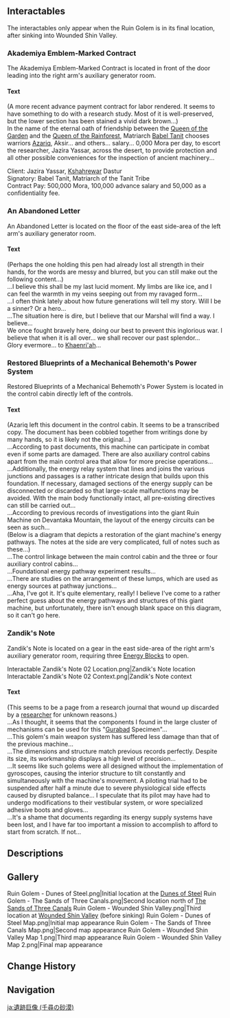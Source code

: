 {{stub}}
{{Location Infobox
|title        = Ruin Golem
|image        = Ruin Golem (Desert of Hadramaveth).png
|type         = Point of Interest
|region       = Sumeru
|subregion    = Great Red Sand
|area         = Desert of Hadramaveth
|subarea      = Wounded Shin Valley
}}
{{Location Intro|The '''Ruin Golem'''|description=<p>{{If Self|Ruin Golem (Desert of Hadramaveth)|It|[[Desert of Hadramaveth]]'s Ruin Golem}} is one of three known [[Ruin Golem]]s located in the Sumeru region, alongside the Ruin Golems at [[Devantaka Mountain]] and [[Valley of Dahri]].</p><!--

--><p>Unlike the other two Ruin Golems, this Ruin Golem is in far better structural and functional condition. Initially situated at [[Dunes of Steel]], it was still capable of traversal upon reactivation, and during the [[World Quest]] ''[[The Dirge of Bilqis]]'', the player relocates it to an area north of [[The Sands of Three Canals]], then finally Wounded Shin Valley.</p><!--

--><p>Upon sinking into the ground at Wounded Shin Valley, the Ruin Golem permanently loses all mobility and its ability to punch, though its eye cannon can still be operated freely like the Ruin Golem at Valley of Dahri.</p>}}

==Interactables==
The interactables only appear when the Ruin Golem is in its final location, after sinking into Wounded Shin Valley.

===Akademiya Emblem-Marked Contract===
The Akademiya Emblem-Marked Contract is located in front of the door leading into the right arm's auxiliary generator room.

====Text====
(A more recent advance payment contract for labor rendered. It seems to have something to do with a research study. Most of it is well-preserved, but the lower section has been stained a vivid dark brown...)<br>
In the name of the eternal oath of friendship between the [[Nabu Malikata|Queen of the Garden]] and the [[Greater Lord Rukkhadevata|Queen of the Rainforest]], Matriarch [[Babel|Babel Tanit]] chooses warriors [[Azariq]], Aksir... and others... salary... 0,000 Mora per day, to escort the researcher, Jazira Yassar, across the desert, to provide protection and all other possible conveniences for the inspection of ancient machinery...

Client: Jazira Yassar, [[Kshahrewar]] Dastur<br>
Signatory: Babel Tanit, Matriarch of the Tanit Tribe<br>
Contract Pay: 500,000 Mora, 100,000 advance salary and 50,000 as a confidentiality fee.

===An Abandoned Letter===
An Abandoned Letter is located on the floor of the east side-area of the left arm's auxiliary generator room.

====Text====
(Perhaps the one holding this pen had already lost all strength in their hands, for the words are messy and blurred, but you can still make out the following content...)<br>
...I believe this shall be my last lucid moment. My limbs are like ice, and I can feel the warmth in my veins seeping out from my ravaged form...<br>
...I often think lately about how future generations will tell my story. Will I be a sinner? Or a hero...<br>
...The situation here is dire, but I believe that our Marshal will find a way. I believe...<br>
We once fought bravely here, doing our best to prevent this inglorious war. I believe that when it is all over... we shall recover our past splendor...<br>
Glory evermore... to [[Khaenri'ah]]...

===Restored Blueprints of a Mechanical Behemoth's Power System===
Restored Blueprints of a Mechanical Behemoth's Power System is located in the control cabin directly left of the controls.

====Text====
(Azariq left this document in the control cabin. It seems to be a transcribed copy. The document has been cobbled together from writings done by many hands, so it is likely not the original...)<br>
...According to past documents, this machine can participate in combat even if some parts are damaged. There are also auxiliary control cabins apart from the main control area that allow for more precise operations...<br>
...Additionally, the energy relay system that lines and joins the various junctions and passages is a rather intricate design that builds upon this foundation. If necessary, damaged sections of the energy supply can be disconnected or discarded so that large-scale malfunctions may be avoided. With the main body functionally intact, all pre-existing directives can still be carried out...<br>
...According to previous records of investigations into the giant Ruin Machine on Devantaka Mountain, the layout of the energy circuits can be seen as such...<br>
(Below is a diagram that depicts a restoration of the giant machine's energy pathways. The notes at the side are very complicated, full of notes such as these...)<br>
...The control linkage between the main control cabin and the three or four auxiliary control cabins...<br>
...Foundational energy pathway experiment results...<br>
...There are studies on the arrangement of these lumps, which are used as energy sources at pathway junctions...<br>
...Aha, I've got it. It's quite elementary, really! I believe I've come to a rather perfect guess about the energy pathways and structures of this giant machine, but unfortunately, there isn't enough blank space on this diagram, so it can't go here.

===Zandik's Note===
Zandik's Note is located on a gear in the east side-area of the right arm's auxiliary generator room, requiring three [[Energy Block]]s to open.

<gallery>
Interactable Zandik's Note 02 Location.png|Zandik's Note location
Interactable Zandik's Note 02 Context.png|Zandik's Note context
</gallery>

====Text====
(This seems to be a page from a research journal that wound up discarded by a [[Zandik|researcher]] for unknown reasons.)<br>
...As I thought, it seems that the components I found in the large cluster of mechanisms can be used for this "[[Gurabad]] Specimen"...<br>
...This golem's main weapon system has suffered less damage than that of the previous machine...<br>
...The dimensions and structure match previous records perfectly. Despite its size, its workmanship displays a high level of precision...<br>
...It seems like such golems were all designed without the implementation of gyroscopes, causing the interior structure to tilt constantly and simultaneously with the machine's movement. A piloting trial had to be suspended after half a minute due to severe physiological side effects caused by disrupted balance... I speculate that its pilot may have had to undergo modifications to their vestibular system, or wore specialized adhesive boots and gloves...<br>
...It's a shame that documents regarding its energy supply systems have been lost, and I have far too important a mission to accomplish to afford to start from scratch. If not...

==Descriptions==
{{Description/Viewpoint|Where a Titan's Shins Were Broken}}

==Gallery==
<gallery>
Ruin Golem - Dunes of Steel.png|Initial location at the [[Dunes of Steel]]
Ruin Golem - The Sands of Three Canals.png|Second location north of [[The Sands of Three Canals]]
Ruin Golem - Wounded Shin Valley.png|Third location at [[Wounded Shin Valley]] (before sinking)
Ruin Golem - Dunes of Steel Map.png|Initial map appearance
Ruin Golem - The Sands of Three Canals Map.png|Second map appearance
Ruin Golem - Wounded Shin Valley Map 1.png|Third map appearance
Ruin Golem - Wounded Shin Valley Map 2.png|Final map appearance
</gallery>

==Change History==
{{Change History|3.4}}

==Navigation==
{{PoI Navbox|Sumeru}}

[[ja:遺跡巨像 (千尋の砂漠)]]